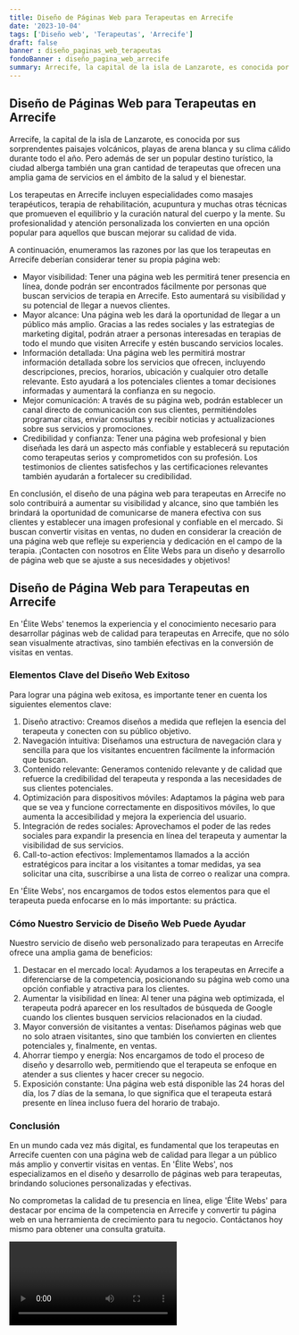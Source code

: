 ```yaml
---
title: Diseño de Páginas Web para Terapeutas en Arrecife
date: '2023-10-04'
tags: ['Diseño web', 'Terapeutas', 'Arrecife']
draft: false
banner : diseño_paginas_web_terapeutas
fondoBanner : diseño_pagina_web_arrecife
summary: Arrecife, la capital de la isla de Lanzarote, es conocida por sus sorprendentes paisajes volcánicos, playas de arena blanca y su clima cálido durante todo el año. Pero además de ser un popular destino turístico, la ciudad alberga también una gran cantidad de terapeutas que ofrecen una amplia gama de servicios en el ámbito de la salud y el bienestar.
---
```


## Diseño de Páginas Web para Terapeutas en Arrecife

Arrecife, la capital de la isla de Lanzarote, es conocida por sus sorprendentes paisajes volcánicos, playas de arena blanca y su clima cálido durante todo el año. Pero además de ser un popular destino turístico, la ciudad alberga también una gran cantidad de terapeutas que ofrecen una amplia gama de servicios en el ámbito de la salud y el bienestar.

Los terapeutas en Arrecife incluyen especialidades como masajes terapéuticos, terapia de rehabilitación, acupuntura y muchas otras técnicas que promueven el equilibrio y la curación natural del cuerpo y la mente. Su profesionalidad y atención personalizada los convierten en una opción popular para aquellos que buscan mejorar su calidad de vida.

A continuación, enumeramos las razones por las que los terapeutas en Arrecife deberían considerar tener su propia página web:

- Mayor visibilidad: Tener una página web les permitirá tener presencia en línea, donde podrán ser encontrados fácilmente por personas que buscan servicios de terapia en Arrecife. Esto aumentará su visibilidad y su potencial de llegar a nuevos clientes.
- Mayor alcance: Una página web les dará la oportunidad de llegar a un público más amplio. Gracias a las redes sociales y las estrategias de marketing digital, podrán atraer a personas interesadas en terapias de todo el mundo que visiten Arrecife y estén buscando servicios locales.
- Información detallada: Una página web les permitirá mostrar información detallada sobre los servicios que ofrecen, incluyendo descripciones, precios, horarios, ubicación y cualquier otro detalle relevante. Esto ayudará a los potenciales clientes a tomar decisiones informadas y aumentará la confianza en su negocio.
- Mejor comunicación: A través de su página web, podrán establecer un canal directo de comunicación con sus clientes, permitiéndoles programar citas, enviar consultas y recibir noticias y actualizaciones sobre sus servicios y promociones.
- Credibilidad y confianza: Tener una página web profesional y bien diseñada les dará un aspecto más confiable y establecerá su reputación como terapeutas serios y comprometidos con su profesión. Los testimonios de clientes satisfechos y las certificaciones relevantes también ayudarán a fortalecer su credibilidad.

En conclusión, el diseño de una página web para terapeutas en Arrecife no solo contribuirá a aumentar su visibilidad y alcance, sino que también les brindará la oportunidad de comunicarse de manera efectiva con sus clientes y establecer una imagen profesional y confiable en el mercado. Si buscan convertir visitas en ventas, no duden en considerar la creación de una página web que refleje su experiencia y dedicación en el campo de la terapia. ¡Contacten con nosotros en Élite Webs para un diseño y desarrollo de página web que se ajuste a sus necesidades y objetivos!

<GifSeo />

<Cta />

## Diseño de Página Web para Terapeutas en Arrecife

En 'Élite Webs' tenemos la experiencia y el conocimiento necesario para desarrollar páginas web de calidad para terapeutas en Arrecife, que no sólo sean visualmente atractivas, sino también efectivas en la conversión de visitas en ventas.

### Elementos Clave del Diseño Web Exitoso

Para lograr una página web exitosa, es importante tener en cuenta los siguientes elementos clave:

1. Diseño atractivo: Creamos diseños a medida que reflejen la esencia del terapeuta y conecten con su público objetivo.
2. Navegación intuitiva: Diseñamos una estructura de navegación clara y sencilla para que los visitantes encuentren fácilmente la información que buscan.
3. Contenido relevante: Generamos contenido relevante y de calidad que refuerce la credibilidad del terapeuta y responda a las necesidades de sus clientes potenciales.
4. Optimización para dispositivos móviles: Adaptamos la página web para que se vea y funcione correctamente en dispositivos móviles, lo que aumenta la accesibilidad y mejora la experiencia del usuario.
5. Integración de redes sociales: Aprovechamos el poder de las redes sociales para expandir la presencia en línea del terapeuta y aumentar la visibilidad de sus servicios.
6. Call-to-action efectivos: Implementamos llamados a la acción estratégicos para incitar a los visitantes a tomar medidas, ya sea solicitar una cita, suscribirse a una lista de correo o realizar una compra.
  
En 'Élite Webs', nos encargamos de todos estos elementos para que el terapeuta pueda enfocarse en lo más importante: su práctica.

### Cómo Nuestro Servicio de Diseño Web Puede Ayudar

Nuestro servicio de diseño web personalizado para terapeutas en Arrecife ofrece una amplia gama de beneficios:

1. Destacar en el mercado local: Ayudamos a los terapeutas en Arrecife a diferenciarse de la competencia, posicionando su página web como una opción confiable y atractiva para los clientes.
2. Aumentar la visibilidad en línea: Al tener una página web optimizada, el terapeuta podrá aparecer en los resultados de búsqueda de Google cuando los clientes busquen servicios relacionados en la ciudad.
3. Mayor conversión de visitantes a ventas: Diseñamos páginas web que no solo atraen visitantes, sino que también los convierten en clientes potenciales y, finalmente, en ventas.
4. Ahorrar tiempo y energía: Nos encargamos de todo el proceso de diseño y desarrollo web, permitiendo que el terapeuta se enfoque en atender a sus clientes y hacer crecer su negocio.
5. Exposición constante: Una página web está disponible las 24 horas del día, los 7 días de la semana, lo que significa que el terapeuta estará presente en línea incluso fuera del horario de trabajo.

### Conclusión

En un mundo cada vez más digital, es fundamental que los terapeutas en Arrecife cuenten con una página web de calidad para llegar a un público más amplio y convertir visitas en ventas. En 'Élite Webs', nos especializamos en el diseño y desarrollo de páginas web para terapeutas, brindando soluciones personalizadas y efectivas.

No comprometas la calidad de tu presencia en línea, elige 'Élite Webs' para destacar por encima de la competencia en Arrecife y convertir tu página web en una herramienta de crecimiento para tu negocio. Contáctanos hoy mismo para obtener una consulta gratuita.

<Video />

<CtaBot job='Terapeutas' city='Arrecife'/>

<Gmaps query='Arrecife+españa+maps' />